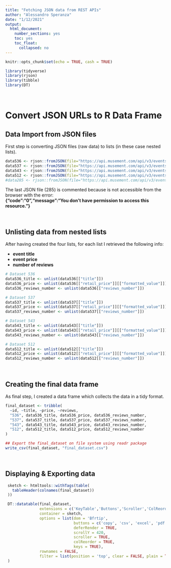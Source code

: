 ```yaml
---
title: "Fetching JSON data from REST APIs"
author: "Alessandro Speranza"
date: "1/12/2021"
output:
  html_document:
    number_sections: yes
    toc: yes
    toc_float:
      collapsed: no
---
```


```r
knitr::opts_chunk$set(echo = TRUE, cash = TRUE)
```

```r
library(tidyverse)
library(rjson)
library(tibble)
library(DT)
```

<br>

# Convert JSON URLs to R Data Frame

## Data Import from JSON files
First step is converting JSON files (raw data) to lists (in these case nested lists). 

```r
data536 <- rjson::fromJSON(file="https://api.musement.com/api/v3/events/536.json")
data537 <- rjson::fromJSON(file="https://api.musement.com/api/v3/events/537.json")
data543 <- rjson::fromJSON(file="https://api.musement.com/api/v3/events/543.json")
data512 <- rjson::fromJSON(file="https://api.musement.com/api/v3/events/512.json")
#data285 <- rjson::fromJSON(file="https://api.musement.com/api/v3/events/285.json")
```
The last JSON file (285) is commented because is not accessible from the browser with the error:  
**{"code":"0","message":"You don't have permission to access this resource."}**

<br>

## Unlisting data from nested lists
After having created the four lists, for each list I retrieved the following info:

* **event title**
* **event price**
* **number of reviews**
<br>

```r
# Dataset 536
data536_title <- unlist(data536[["title"]])
data536_price <- unlist(data536[["retail_price"]][["formatted_value"]])
data536_reviews_number <- unlist(data536[["reviews_number"]])

# Dataset 537
data537_title <- unlist(data537[["title"]])
data537_price <- unlist(data537[["retail_price"]][["formatted_value"]])
data537_reviews_number <- unlist(data537[["reviews_number"]])

# Dataset 543
data543_title <- unlist(data543[["title"]])
data543_price <- unlist(data543[["retail_price"]][["formatted_value"]])
data543_reviews_number <- unlist(data543[["reviews_number"]])

# Dataset 512
data512_title <- unlist(data512[["title"]])
data512_price <- unlist(data512[["retail_price"]][["formatted_value"]])
data512_reviews_number <- unlist(data512[["reviews_number"]])
```

<br>

## Creating the final data frame
As final step, I created a data frame which collects the data in a tidy format.

```r
final_dataset <- tribble(
  ~id, ~title, ~price, ~reviews,
  "536", data536_title, data536_price, data536_reviews_number,
  "537", data537_title, data537_price, data537_reviews_number,
  "543", data543_title, data543_price, data543_reviews_number,
  "512", data512_title, data512_price, data512_reviews_number
)

## Export the final_dataset on file system using readr package 
write_csv(final_dataset, "final_dataset.csv")
```

<br>

## Displaying & Exporting data

```r
 sketch <- htmltools::withTags(table(
   tableHeader(colnames(final_dataset))
 ))

 DT::datatable(final_dataset,
               extensions = c('KeyTable','Buttons','Scroller','ColReorder'),
               container = sketch,
               options = list(dom = 'Bfrtip',
                              buttons = c('copy', 'csv', 'excel', 'pdf', 'print'),
                              deferRender = TRUE,
                              scrollY = 420,
                              scroller = TRUE,
                              colReorder = TRUE,
                              keys = TRUE),
               rownames = FALSE,
               filter = list(position = 'top', clear = FALSE, plain = TRUE)
 )
```
